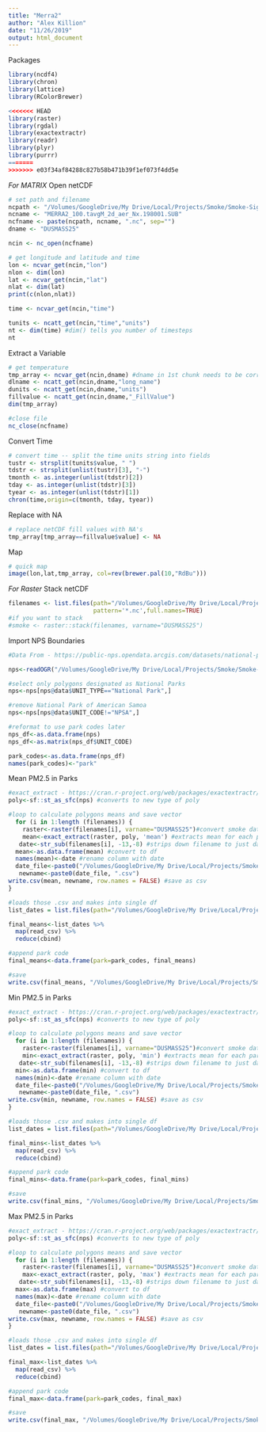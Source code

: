 ```yaml
---
title: "Merra2"
author: "Alex Killion"
date: "11/26/2019"
output: html_document
---
```


Packages
```r
library(ncdf4)
library(chron)
library(lattice)
library(RColorBrewer)

<<<<<<< HEAD
library(raster)
library(rgdal)
library(exactextractr)
library(readr)
library(plyr)
library(purrr)
=======
>>>>>>> e03f34af84288c827b58b471b39f1ef073f4dd5e
```

*For MATRIX* 
Open netCDF 
```r
# set path and filename
ncpath <- "/Volumes/GoogleDrive/My Drive/Local/Projects/Smoke/Smoke-Signal/Merra2/"
ncname <- "MERRA2_100.tavgM_2d_aer_Nx.198001.SUB"  
ncfname <- paste(ncpath, ncname, ".nc", sep="")
dname <- "DUSMASS25"

ncin <- nc_open(ncfname)

# get longitude and latitude and time
lon <- ncvar_get(ncin,"lon")
nlon <- dim(lon)
lat <- ncvar_get(ncin,"lat")
nlat <- dim(lat)
print(c(nlon,nlat))

time <- ncvar_get(ncin,"time")

tunits <- ncatt_get(ncin,"time","units")
nt <- dim(time) #dim() tells you number of timesteps 
nt
```

Extract a Variable
```r
# get temperature
tmp_array <- ncvar_get(ncin,dname) #dname in 1st chunk needs to be correct variable name
dlname <- ncatt_get(ncin,dname,"long_name")
dunits <- ncatt_get(ncin,dname,"units")
fillvalue <- ncatt_get(ncin,dname,"_FillValue")
dim(tmp_array)

#close file
nc_close(ncfname)
```

Convert Time
```r
# convert time -- split the time units string into fields
tustr <- strsplit(tunits$value, " ")
tdstr <- strsplit(unlist(tustr)[3], "-")
tmonth <- as.integer(unlist(tdstr)[2])
tday <- as.integer(unlist(tdstr)[3])
tyear <- as.integer(unlist(tdstr)[1])
chron(time,origin=c(tmonth, tday, tyear))
```

Replace with NA
```r
# replace netCDF fill values with NA's
tmp_array[tmp_array==fillvalue$value] <- NA
```

Map
```r
# quick map
image(lon,lat,tmp_array, col=rev(brewer.pal(10,"RdBu")))
```

*For Raster*
Stack netCDF 
```r
filenames <- list.files(path="/Volumes/GoogleDrive/My Drive/Local/Projects/Smoke/Smoke-Signal/Merra2/",
                        pattern='*.nc',full.names=TRUE)
#if you want to stack
#smoke <- raster::stack(filenames, varname="DUSMASS25")

```

Import NPS Boundaries
```r
#Data From - https://public-nps.opendata.arcgis.com/datasets/national-park-service-park-unit-boundaries

nps<-readOGR("/Volumes/GoogleDrive/My Drive/Local/Projects/Smoke/Smoke-Signal/NPS_poly/NPS_poly.shp")

#select only polygons designated as National Parks
nps<-nps[nps@data$UNIT_TYPE=="National Park",]

#remove National Park of American Samoa
nps<-nps[nps@data$UNIT_CODE!="NPSA",]

#reformat to use park codes later
nps_df<-as.data.frame(nps)
nps_df<-as.matrix(nps_df$UNIT_CODE)

park_codes<-as.data.frame(nps_df)
names(park_codes)<-"park"

```

Mean PM2.5 in Parks 
```r

#exact_extract - https://cran.r-project.org/web/packages/exactextractr/readme/README.html * see for other summary stats
poly<-sf::st_as_sfc(nps) #converts to new type of poly

#loop to calculate polygons means and save vector
  for (i in 1:length (filenames)) {
    raster<-raster(filenames[i], varname="DUSMASS25")#convert smoke data to raster
    mean<-exact_extract(raster, poly, 'mean') #extracts mean for each park. Uses cells that intersect polygons. 
   date<-str_sub(filenames[i], -13,-8) #strips down filename to just date
  mean<-as.data.frame(mean) #convert to df
  names(mean)<-date #rename column with date
  date_file<-paste0("/Volumes/GoogleDrive/My Drive/Local/Projects/Smoke/Smoke-Signal/loop_output_mean/",date)
   newname<-paste0(date_file, ".csv")
write.csv(mean, newname, row.names = FALSE) #save as csv
}

#loads those .csv and makes into single df
list_dates = list.files(path="/Volumes/GoogleDrive/My Drive/Local/Projects/Smoke/Smoke-Signal/loop_output_mean/", pattern="*.csv", full.names=TRUE)

final_means<-list_dates %>%
  map(read_csv) %>%
  reduce(cbind)

#append park code
final_means<-data.frame(park=park_codes, final_means)

#save
write.csv(final_means, "/Volumes/GoogleDrive/My Drive/Local/Projects/Smoke/Smoke-Signal/interm_data/final_means.csv", row.names = FALSE)

```


Min PM2.5 in Parks 
```r

#exact_extract - https://cran.r-project.org/web/packages/exactextractr/readme/README.html * see for other summary stats
poly<-sf::st_as_sfc(nps) #converts to new type of poly

#loop to calculate polygons means and save vector
  for (i in 1:length (filenames)) {
    raster<-raster(filenames[i], varname="DUSMASS25")#convert smoke data to raster
    min<-exact_extract(raster, poly, 'min') #extracts mean for each park. Uses cells that intersect polygons. 
   date<-str_sub(filenames[i], -13,-8) #strips down filename to just date
  min<-as.data.frame(min) #convert to df
  names(min)<-date #rename column with date
  date_file<-paste0("/Volumes/GoogleDrive/My Drive/Local/Projects/Smoke/Smoke-Signal/loop_output_min/",date)
   newname<-paste0(date_file, ".csv")
write.csv(min, newname, row.names = FALSE) #save as csv
}

#loads those .csv and makes into single df
list_dates = list.files(path="/Volumes/GoogleDrive/My Drive/Local/Projects/Smoke/Smoke-Signal/loop_output_min/", pattern="*.csv", full.names=TRUE)

final_mins<-list_dates %>%
  map(read_csv) %>%
  reduce(cbind)

#append park code
final_mins<-data.frame(park=park_codes, final_mins)

#save
write.csv(final_mins, "/Volumes/GoogleDrive/My Drive/Local/Projects/Smoke/Smoke-Signal/interm_data/final_mins.csv", row.names = FALSE)

```


Max PM2.5 in Parks 
```r

#exact_extract - https://cran.r-project.org/web/packages/exactextractr/readme/README.html * see for other summary stats
poly<-sf::st_as_sfc(nps) #converts to new type of poly

#loop to calculate polygons means and save vector
  for (i in 1:length (filenames)) {
    raster<-raster(filenames[i], varname="DUSMASS25")#convert smoke data to raster
    max<-exact_extract(raster, poly, 'max') #extracts mean for each park. Uses cells that intersect polygons. 
   date<-str_sub(filenames[i], -13,-8) #strips down filename to just date
  max<-as.data.frame(max) #convert to df
  names(max)<-date #rename column with date
  date_file<-paste0("/Volumes/GoogleDrive/My Drive/Local/Projects/Smoke/Smoke-Signal/loop_output_max/",date)
   newname<-paste0(date_file, ".csv")
write.csv(max, newname, row.names = FALSE) #save as csv
}

#loads those .csv and makes into single df
list_dates = list.files(path="/Volumes/GoogleDrive/My Drive/Local/Projects/Smoke/Smoke-Signal/loop_output_max/", pattern="*.csv", full.names=TRUE)

final_max<-list_dates %>%
  map(read_csv) %>%
  reduce(cbind)

#append park code
final_max<-data.frame(park=park_codes, final_max)

#save
write.csv(final_max, "/Volumes/GoogleDrive/My Drive/Local/Projects/Smoke/Smoke-Signal/interm_data/final_max.csv", row.names = FALSE)

```